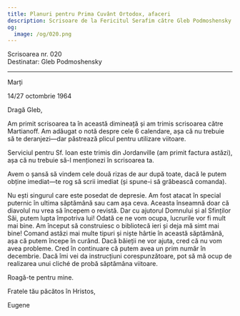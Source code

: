 ```yaml
---
title: Planuri pentru Prima Cuvânt Ortodox, afaceri
description: Scrisoare de la Fericitul Serafim către Gleb Podmoshensky.
og:
  image: /og/020.png
---
```


<div style={{textAlign:'right', fontFamily:'monospace'}}>Scrisoarea nr. 020</div>
<div style={{textAlign:'left', fontFamily:'monospace'}}>Destinatar: Gleb Podmoshensky</div>

---

Marți

14/27 octombrie 1964

Dragă Gleb,

Am primit scrisoarea ta în această dimineață și am trimis scrisoarea către Martianoff. Am adăugat o notă despre cele 6 calendare, așa că nu trebuie să te deranjezi—dar păstrează plicul pentru utilizare viitoare.

Serviciul pentru Sf. Ioan este trimis din Jordanville (am primit factura astăzi), așa că nu trebuie să-l menționezi în scrisoarea ta.

Avem o șansă să vindem cele două rizas de aur după toate, dacă le putem obține imediat—te rog să scrii imediat (și spune-i să grăbească comanda).

Nu ești singurul care este posedat de depresie. Am fost atacat în special puternic în ultima săptămână sau cam așa ceva. Aceasta înseamnă doar că diavolul nu vrea să începem o revistă. Dar cu ajutorul Domnului și al Sfinților Săi, putem lupta împotriva lui! Odată ce ne vom ocupa, lucrurile vor fi mult mai bine. Am început să construiesc o bibliotecă ieri și deja mă simt mai bine! Comand astăzi mai multe tipuri și niște hârtie în această săptămână, așa că putem începe în curând. Dacă băieții ne vor ajuta, cred că nu vom avea probleme. Cred în continuare că putem avea un prim număr în decembrie. Dacă îmi vei da instrucțiuni corespunzătoare, pot să mă ocup de realizarea unui cliché de probă săptămâna viitoare.

Roagă-te pentru mine.

Fratele tău păcătos în Hristos,

Eugene